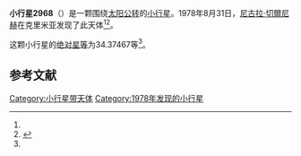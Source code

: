 {{Infobox planet
| bgcolour = #FFFFC0
| name = 2968 Iliya
| symbol = 
| image = 
| caption = 
| discovery = yes
| discovery_ref = 
| discoverer = [[尼古拉·切爾尼赫|尼古拉·切爾尼赫]]
| discovery_site = [[克里米亚|克里米亚]] 
| discovered = 1978年8月31日
| designations = yes
| mp_name = 
| named_after = 
| alt_names = 1978 QJ/ 1981 EZ3
| mp_category = [[越火小行星|越火小行星]]
| orbit_ref = <ref name="a">[http://ssd.jpl.nasa.gov/sbdb.cgi?sstr=2968 2968 Iliya] {{Wayback|url=http://ssd.jpl.nasa.gov/sbdb.cgi?sstr=2968 |date=20200820011213 }}，小行星數據庫瀏覽器（JPL Small-Body Database Browser）－[[美国国家航空航天局|美国国家航空航天局]]喷气推进实验室</ref>
| epoch = 2456400.5 (2013年4月18日更新)
| aphelion = {{convert|3.1030986|AU|km|3|abbr=on|lk=out}}
| perihelion = {{convert|1.6280492|AU|km|3|abbr=on}}
| semimajor = {{convert|2.3655739|AU|km|3|abbr=on}}
| eccentricity = 0.3117741
| period = 1328.933432 [[日|日]]<br />3.64[[儒略年|儒略年]]
| avg_speed = 
| inclination = 9.15577
| asc_node = 274.37800
| mean_anomaly = 
| arg_peri = 34.37467
| satellites = 
| physical_characteristics = yes
| dimensions = 
| mass = 
| density = 
| surface_grav = 
| escape_velocity = 
| sidereal_day = 
| axial_tilt = 
| pole_ecliptic_lat = 
| pole_ecliptic_lon = 
| albedo = 
| temperatures= 
| temp_name1 = 
| mean_temp_1 = 
| max_temp_1 = 
| temp_name2 = 
| max_temp_2 = 
| spectral_type = 
| abs_magnitude = 34.37467
}}

'''小行星2968'''（{{lang-en|2968 Iliya}}）是一颗围绕[[太阳|太阳]][[公转|公转]]的[[小行星|小行星]]。1978年8月31日，[[尼古拉·切爾尼赫|尼古拉·切爾尼赫]]在克里米亚发现了此天体<ref name="a" /><ref>{{cite news|title=小行星列表|url=http://cfa-www.harvard.edu/iau/lists/NumberedMPs.txt|accessdate=2013-07-08|newspaper=哈佛大学|archive-date=2008-05-17|archive-url=https://web.archive.org/web/20080517010638/http://cfa-www.harvard.edu/iau/lists/NumberedMPs.txt|dead-url=no}}</ref>。

这颗小行星的[[绝对星等|绝对星等]]为34.37467等<ref name="a" />。

==参考文献==
{{reflist}}
{{Minor Planet Number|[[小行星2967|小行星2967]]|[[小行星2969|小行星2969]]}}

{{小天体}}

[[Category:小行星带天体|Category:小行星带天体]]
[[Category:1978年发现的小行星|Category:1978年发现的小行星]]

{{asteroid-stub}}